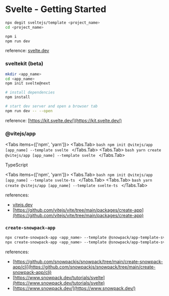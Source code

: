 
# Svelte - Getting Started

```bash
npx degit sveltejs/template <project_name>
cd <project_name>

npm i
npm run dev
```

reference: [svelte.dev](https://svelte.dev/blog/the-easiest-way-to-get-started#2_Use_degit)

### sveltekit (beta)

```bash
mkdir <app_name>
cd <app_name>
npm init svelte@next

# install dependencies
npm install

# start dev server and open a browser tab
npm run dev -- --open
```

reference: [https://kit.svelte.dev/](https://kit.svelte.dev/)

### @vitejs/app

<Tabs items={['npm', 'yarn']}>
  <Tabs.Tab>
    ```bash
    npm init @vitejs/app [app_name] --template svelte
    ```
  </Tabs.Tab>
  <Tabs.Tab>
    ```bash
    yarn create @vitejs/app [app_name] --template svelte
    ```
  </Tabs.Tab>
</Tabs>

TypeScript

<Tabs items={['npm', 'yarn']}>
  <Tabs.Tab>
    ```bash
    npm init @vitejs/app [app_name] --template svelte-ts
    ```
  </Tabs.Tab>
  <Tabs.Tab>
    ```bash
    yarn create @vitejs/app [app_name] --template svelte-ts
    ```
  </Tabs.Tab>
</Tabs>

references:

- [vitejs.dev](https://vitejs.dev/guide/#scaffolding-your-first-vite-project)
- [https://github.com/vitejs/vite/tree/main/packages/create-app](https://github.com/vitejs/vite/tree/main/packages/create-app)

### `create-snowpack-app`

```bash
npx create-snowpack-app <app_name> --template @snowpack/app-template-svelte-typescript [--use-yarn | --use-pnpm | --no-install]
npx create-snowpack-app <app_name> --template @snowpack/app-template-svelte
```

references:

- [https://github.com/snowpackjs/snowpack/tree/main/create-snowpack-app/cli](https://github.com/snowpackjs/snowpack/tree/main/create-snowpack-app/cli)
- [https://www.snowpack.dev/tutorials/svelte](https://www.snowpack.dev/tutorials/svelte)
- [https://www.snowpack.dev/](https://www.snowpack.dev/)
